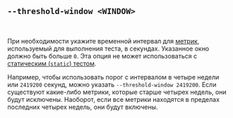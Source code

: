 ## `--threshold-window <WINDOW>`

<br />

При необходимости укажите временной интервал для [метрик][metric], используемый для выполнения теста, в секундах.
Указанное окно должно быть больше `0`.
Эта опция не может использоваться с [статическим (`static`) тестом][static].

Например, чтобы использовать порог с интервалом в четыре недели или `2419200` секунд,
можно указать `--threshold-window 2419200`.
Если существуют какие-либо метрики, которые старше четырех недель, они будут исключены.
Наоборот, если все метрики находятся в пределах последних четырех недель, они будут включены.

[metric]: /ru/docs/explanation/benchmarking/#metric

[threshold min sample size option]: #--threshold-min-sample-size-sample-size
[static]: #static